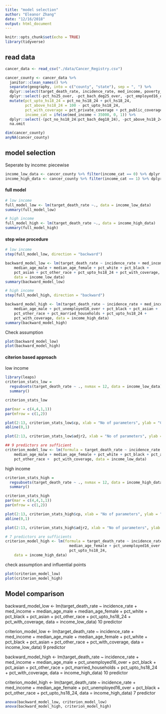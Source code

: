 ```yaml
---
title: "model selection"
author: "Eleanor Zhang"
date: "12/16/2018"
output: html_document
---
```


```r
knitr::opts_chunk$set(echo = TRUE)
library(tidyverse)
```

## read data

```r
cancer_data <- read_csv("./data/Cancer_Registry.csv")

cancer_county <- cancer_data %>% 
  janitor::clean_names() %>% 
  separate(geography, into = c("county", "state"), sep = ", ") %>% 
  dplyr::select(target_death_rate, incidence_rate, med_income, poverty_percent, median_age:median_age_female, avg_household_size:pct_married_households) %>% 
  dplyr::select(-pct_hs25_over, -pct_bach_deg25_over, -pct_employed16_over, -percent_married) %>% 
  mutate(pct_upto_hs18_24 = pct_no_hs18_24 + pct_hs18_24,
         pct_above_hs18_24 = 100 - pct_upto_hs18_24,
         pct_with_coverage = pct_private_coverage + pct_public_coverage_alone,
         income_cat = ifelse(med_income < 35000, 0, 1)) %>% 
  dplyr::select(-(pct_no_hs18_24:pct_bach_deg18_24), -pct_above_hs18_24, -(pct_private_coverage:pct_public_coverage_alone)) %>% 
  na.omit

dim(cancer_county)
anyNA(cancer_county)
```

## model selection

Seperate by income: piecewise 

```r
income_low_data <- cancer_county %>% filter(income_cat == 0) %>% dplyr::select(-income_cat)
income_high_data <- cancer_county %>% filter(income_cat == 1) %>% dplyr::select(-income_cat)
```

#### full model

```r
# low income
full_model_low <- lm(target_death_rate ~., data = income_low_data)
summary(full_model_low)

# high income
full_model_high <- lm(target_death_rate ~., data = income_high_data)
summary(full_model_high)
```


#### step wise procedure

```r
# low income
step(full_model_low, direction = "backward")

backward_model_low <- lm(target_death_rate ~ incidence_rate + med_income + 
    median_age_male + median_age_female + pct_white + pct_black + 
    pct_asian + pct_other_race + pct_upto_hs18_24 + pct_with_coverage, 
    data = income_low_data)
summary(backward_model_low)

# high income
step(full_model_high, direction = "backward")

backward_model_high <- lm(target_death_rate ~ incidence_rate + med_income + 
    median_age_male + pct_unemployed16_over + pct_black + pct_asian + 
    pct_other_race + pct_married_households + pct_upto_hs18_24 + 
    pct_with_coverage, data = income_high_data)
summary(backward_model_high)
```

Check assumption

```r
plot(backward_model_low)
plot(backward_model_high)
```

#### citerion based approach

low income
```r
library(leaps)
criterion_stats_low =
  regsubsets(target_death_rate ~ ., nvmax = 12, data = income_low_data) %>% 
  summary()

criterion_stats_low

par(mar = c(4,4,1,1))
par(mfrow = c(1,2))

plot(2:13, criterion_stats_low$cp, xlab = "No of parameters", ylab = "Cp Statistic")
abline(0,1)

plot(2:13, criterion_stats_low$adjr2, xlab = "No of parameters", ylab = "Adj R2")

## 9 predictors are sufficient
criterion_model_low <- lm(formula = target_death_rate ~ incidence_rate + med_income + 
    median_age_male + median_age_female + pct_white + pct_black + pct_asian + 
    pct_other_race +  pct_with_coverage, data = income_low_data)
```

high income

```r
criterion_stats_high =
  regsubsets(target_death_rate ~ ., nvmax = 12, data = income_high_data) %>% 
  summary()

criterion_stats_high
par(mar = c(4,4,1,1))
par(mfrow = c(1,2))

plot(2:13, criterion_stats_high$cp, xlab = "No of parameters", ylab = "Cp Statistic")
abline(0,1)

plot(2:13, criterion_stats_high$adjr2, xlab = "No of parameters", ylab = "Adj R2")

# 7 predictors are sufficients
criterion_model_high <- lm(formula = target_death_rate ~ incidence_rate + med_income +
                             median_age_female + pct_unemployed16_over + pct_black + pct_other_race +
                             pct_upto_hs18_24, 
    data = income_high_data)
```

check assumption and influential points

```r
plot(criterion_model_low)
plot(criterion_model_high)
```


## Model comparison

backward_model_low <- lm(target_death_rate ~ incidence_rate + med_income + 
    median_age_male + median_age_female + pct_white + pct_black + 
    pct_asian + pct_other_race + pct_upto_hs18_24 + pct_with_coverage, 
    data = income_low_data)  10 predictor
    
criterion_model_low <- lm(target_death_rate ~ incidence_rate + med_income + 
    median_age_male + median_age_female + pct_white + pct_black + pct_asian + 
    pct_other_race +  pct_with_coverage, data = income_low_data)  9 predictor
    

backward_model_high <- lm(target_death_rate ~ incidence_rate + med_income + 
    median_age_male + pct_unemployed16_over + pct_black + pct_asian + 
    pct_other_race + pct_married_households + pct_upto_hs18_24 + 
    pct_with_coverage, data = income_high_data) 10 predictor


criterion_model_high <- lm(target_death_rate ~ incidence_rate + med_income +
                             median_age_female + pct_unemployed16_over + pct_black + pct_other_race +
                             pct_upto_hs18_24, 
    data = income_high_data)  7 predictor

```r
anova(backward_model_low, criterion_model_low)
anova(backward_model_high, criterion_model_high)
```




